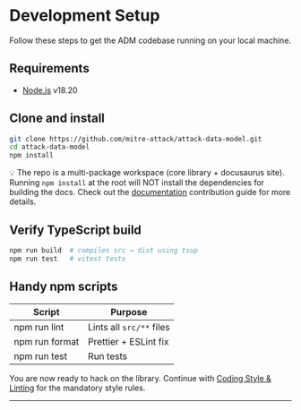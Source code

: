 # Development Setup

Follow these steps to get the ADM codebase running on your local machine.

## Requirements

- [Node.js](https://nodejs.org/) v18.20

## Clone and install

```bash
git clone https://github.com/mitre-attack/attack-data-model.git
cd attack-data-model
npm install
```

💡 The repo is a multi-package workspace (core library + docusaurus site).
Running `npm install` at the root will NOT install the dependencies for building the docs.
Check out the [documentation](docs) contribution guide for more details.

## Verify TypeScript build

```bash
npm run build  # compiles src → dist using tsup
npm run test   # vitest tests
```

## Handy npm scripts

| Script | Purpose |
|---|---|
| npm run lint | Lints all `src/**` files |
| npm run format | Prettier + ESLint fix |
| npm run test | Run tests |

You are now ready to hack on the library.
Continue with [Coding Style & Linting](./coding-style) for the mandatory style rules.

---
